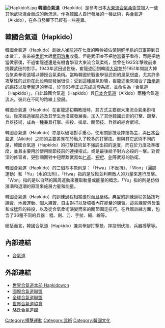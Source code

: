 {{koreanname
|hangul=합기도
|hanja=合氣道
|mr=Hapkido
|rr=Hapgido
}}

[[File:Hapkido5.jpg|thumb]]
'''韓國合氣道'''（Hapkido）是參考日本[[大東流合氣柔術|大東流合氣柔術]]並加入一些其他武術混合而成的新流派，作為[[韓國人|韓國人]]自行發展的一種武術，與[[合氣道|合氣道]]（Aikido），在各自發展下已經有一些差異。

== 韓國合氣道（Hapkido） ==
韓國合氣道（Hapkido）創始人[[崔龍述|崔龍述]]在七歲的時候被佔領[[朝鮮半島|朝鮮半島]]的[[日軍|日軍]]帶到日本做工，後來被[[柔術|柔術]]大師[[武田惣角|武田惣角]]收養。但是武田並不把他當養子看待，而是把他當做家僕，不過崔龍述還是有機會學習大東流合氣柔術，並曾在1935年擊敗前來挑戰武田的對手。1943年武田過世後，崔龍述回到韓國[[大邱|大邱]]並於1951年開設大韓合気柔拳術道場以傳授合氣柔術。當時韓國於戰後學習武術的風氣很盛，尤其許多攻擊性的武術在此段時間發展很快；受到這種風氣影響，崔龍述後來結合了[[跆拳道|跆拳道]]的踢技以及[[拳擊道|拳擊道]]的拳技，於1963年正式完成這套系統，並命名為「合氣道（Hapkido）」。自此韓國合氣道（Hapkido）與[[合氣道|日本合氣道]]（Aikido）兩種合氣道流派，彼此在不同的路線上發展。

韓國合氣道（Hapkido）在崔龍述初期教授時，其方式主要跟大東流合氣柔術相似。後來經過崔龍述及其學生池漢載發展後，加入了其他韓國武術的打擊、踢擊、兵器技術，成為一種兼具打撃、摔投、擒拿、關節技、兵器的綜合武術。

韓國合氣道（Hapkido）亦是以破壞對手重心，使用關節技及摔技為主，與[[合氣道|日本合氣道]]（Aikido）之間的主要差異在於融入了較多的打擊技。但與其它武術不同的是，韓國合氣道（Hapkido）的打擊技術並不強調出招的速度，而在於力度及準確度，並且主要用於使用關節技前的連接招式，或是最後給予對方必殺的一擊。對資深的修習者，更強調面對中短距離武器如[[匕首|匕首]]、[[短棍|短棍]]、[[劍|劍]]等武器的防衛。

韓國合氣道（Hapkido）的三個基本原則是︰「Hwa」（不反抗）、「Won」（圓周運動）和「Yu」（水的法則）。「Hwa」指的是放鬆並利用敵人的力量來進行反擊。「Won」指的是以自然的圓周運動來獲取動量或能量的概念。「Yu」指的則是仿傚漲潮和退潮的原理來施展力量和能量。

韓國合氣道（Hapkido）的訓練過程相當激烈而且嚴格。典型的訓練過程包括技巧練習、地板運動、個人練習、自由對打以及培養內在能量的練習。這些練習包含溫和或猛烈的摔投，以及從合氣柔術演變而來的關節固定技巧。在兵器訓練方面，包含了36種不同的兵器︰棍、劍、刀、手扙、繩、線等。

總括而言，韓國合氣道（Hapkido）兼具拳腳打撃技、摔投制伏技、兵器搏擊等。

== 內部連結 ==
* [[合氣道|合氣道]]

== 外部連結 ==
* [http://www.hapkidowon.com/ 世界合氣道本部 Hapkidowon]{{Wayback|url=http://www.hapkidowon.com/ |date=20111203032034 }}{{en}}
* [http://www.hapkido.or.kr/ 國際合氣道聯盟]{{Wayback|url=http://www.hapkido.or.kr/ |date=20070629063305 }}{{ko}}
* [https://web.archive.org/web/20190425111756/http://www.globalhapkido.org/ 全球合氣道聯盟]{{en}}
* [http://www.worldhapkido.com/ 世界合氣道協會]{{Wayback|url=http://www.worldhapkido.com/ |date=20070625170109 }}{{en}}
* [http://www.hapkidotw.com/tw/%E9%A7%B1%E6%B0%8F%E5%90%88%E6%B0%A3%E9%81%93%E9%A4%A8/ 駱氏合氣道館]{{Dead link}}{{zh-tw}}

{{Authority control}}
[[Category:搏擊運動|Category:搏擊運動]]
[[Category:武術|Category:武術]]
[[Category:韓國文化|Category:韓國文化]]